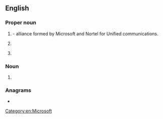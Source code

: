 {{also|ica|iĉa|icã|iça|-ica}}
==English==
{{wikipedia|ICA}}

===Proper noun===
{{en-proper noun}}

# {{io|lang=en|[[w:Innovative Communications Alliance|Innovative Communications Alliance]]|dot=}} - alliance formed by Microsoft and Nortel for Unified communications.
# {{io|lang=en|[[w:Irish Citizens Army|Irish Citizens Army]]}}
#{{lb|en|video games}} {{rfd-sense|lang=en}} {{io|lang=en|w:International Contract Agency|}}


===Noun===
{{en-noun}}

#{{lb|en|computer}} {{io|lang=en|w:image compression artifact|}}

===Anagrams===
* {{anagrams|en|a=aci|ACI|C.I.A.|CAI|CIA|Cai|Cai.|Cài}}

[[Category:en:Microsoft]]